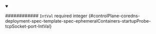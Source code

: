 
<details className="config-field" data-expandable="false" open>
<summary>

############ `IntVal` <span className="config-field-required" data-required="false">required</span> <span className="config-field-type">integer</span> <span className="config-field-default"></span> <span className="config-field-enum"></span> {#controlPlane-coredns-deployment-spec-template-spec-ephemeralContainers-startupProbe-tcpSocket-port-IntVal}



</summary>



</details>
